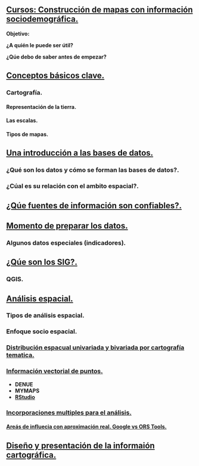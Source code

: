 <body>
  <div class="main">
  <div class="curso">
# [Cursos: Construcción de mapas con información sociodemográfica.](https://www.youtube.com/watch?v=zTgQ_VnrP_s){target="_blank"}

__Objetivo:__

__¿A quién le puede ser útil?__

__¿Qúe debo de saber antes de empezar?__

## [Conceptos básicos clave.](https://www.youtube.com/watch?v=zTgQ_VnrP_s){target="_blank"}

### Cartografía.

#### Representación de la tierra.

#### Las escalas.

#### Tipos de mapas.

## [Una introducción a las bases de datos.]((https://www.youtube.com/watch?v=zTgQ_VnrP_s){target="_blank"})

### ¿Qué son los datos y cómo se forman las bases de datos?.

### ¿Cúal es su relación con el ambito espacial?.

## [¿Qúe fuentes de información son confiables?.]((https://www.youtube.com/watch?v=zTgQ_VnrP_s){target="_blank"})

## [Momento de preparar los datos.](https://www.youtube.com/watch?v=zTgQ_VnrP_s){target="_blank"}

### Algunos datos especiales (indicadores).

## [¿Qúe son los SIG?.](https://www.youtube.com/watch?v=zTgQ_VnrP_s){target="_blank"}

### QGIS.

## [Análisis espacial.](https://www.youtube.com/watch?v=zTgQ_VnrP_s){target="_blank"}

### Tipos de análisis espacial.

### Enfoque socio espacial.

### [Distribución espacual univariada y bivariada por cartografía tematica.](https://www.youtube.com/watch?v=zTgQ_VnrP_s){target="_blank"}

### [Información vectorial de puntos.](https://www.youtube.com/watch?v=zTgQ_VnrP_s){target="_blank"}

- __DENUE__
- __MYMAPS__
- [__RStudio__](https://www.youtube.com/watch?v=zTgQ_VnrP_s){target="_blank"}

### [Incorporaciones multiples para el análisis.](https://www.youtube.com/watch?v=zTgQ_VnrP_s){target="_blank"}

#### [Areás de influecia con aproximación real. Google vs ORS Tools.](https://www.youtube.com/watch?v=zTgQ_VnrP_s){target="_blank"}

## [Diseño y presentación de la informaión cartográfica.](https://www.youtube.com/watch?v=zTgQ_VnrP_s){target="_blank"}
  </div>
  </div>
</body>

